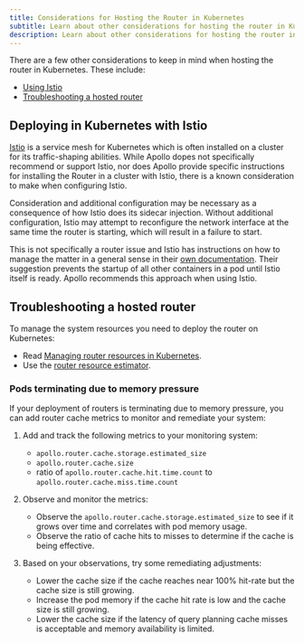 ```yaml
---
title: Considerations for Hosting the Router in Kubernetes
subtitle: Learn about other considerations for hosting the router in Kubernetes, including Istio and resources
description: Learn about other considerations for hosting the router in Kubernetes, including Istio and resources.
---
```


<ElasticNotice />

There are a few other considerations to keep in mind when hosting the router in Kubernetes. These include:

* [Using Istio](#deploying-in-kubernetes-with-istio)
* [Troubleshooting a hosted router](#troubleshooting-a-hosted-router)

## Deploying in Kubernetes with Istio

[Istio](https://istio.io/) is a service mesh for Kubernetes which is often installed on a cluster for its traffic-shaping abilities.  While Apollo dopes not specifically recommend or support Istio, nor does Apollo provide specific instructions for installing the Router in a cluster with Istio, there is a known consideration to make when configuring Istio.

Consideration and additional configuration may be necessary as a consequence of how Istio does its sidecar injection.  Without additional configuration, Istio may attempt to reconfigure the network interface at the same time the router is starting, which will result in a failure to start.

This is not specifically a router issue and Istio has instructions on how to manage the matter in a general sense in their [own documentation](https://istio.io/latest/docs/ops/common-problems/injection/#pod-or-containers-start-with-network-issues-if-istio-proxy-is-not-ready).  Their suggestion prevents the startup of all other containers in a pod until Istio itself is ready.  Apollo recommends this approach when using Istio.

## Troubleshooting a hosted router

<Tip>

To manage the system resources you need to deploy the router on Kubernetes:

* Read [Managing router resources in Kubernetes](/technotes/TN0016-router-resource-management/).
* Use the [router resource estimator](/technotes/TN0045-router_resource_estimator/).

</Tip>

### Pods terminating due to memory pressure 

If your deployment of routers is terminating due to memory pressure, you can add router cache metrics to monitor and remediate your system:

1. Add and track the following metrics to your monitoring system:
  
    * `apollo.router.cache.storage.estimated_size`
    * `apollo.router.cache.size`
    * ratio of `apollo.router.cache.hit.time.count` to `apollo.router.cache.miss.time.count`

2. Observe and monitor the metrics:

    * Observe the `apollo.router.cache.storage.estimated_size` to see if it grows over time and correlates with pod memory usage.
    * Observe the ratio of cache hits to misses to determine if the cache is being effective.

3. Based on your observations, try some remediating adjustments:

    * Lower the cache size if the cache reaches near 100% hit-rate but the cache size is still growing.
    * Increase the pod memory if the cache hit rate is low and the cache size is still growing.
    * Lower the cache size if the latency of query planning cache misses is acceptable and memory availability is limited.
